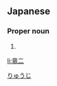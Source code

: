 ==Japanese==
{{ja-kanjitab|竜|二}}

===Proper noun===
{{ja-pos|proper|りゅうじ}}

# {{given name|male|lang=ja}}

[[Category:Japanese male given names|りゅうじ]]

[[li:竜二]]
